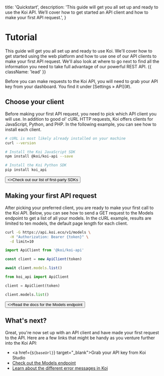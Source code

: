   title: 'Quickstart',
  description:
    'This guide will get you all set up and ready to use the Koi API. We’ll cover how to get started an API client and how to make your first API request.',
}

# Tutorial

This guide will get you all set up and ready to use Koi.
We'll cover how to get started using the web platform and how to use one of our API clients to make your first API request.
We'll also look at where to go next to find all the information you need to take full advantage of our powerful REST API. {{ className: 'lead' }}

<Note>
  Before you can make requests to the Koi API, you will need to grab your
  API key from your dashboard. You find it under [Settings &raquo; API](#).
</Note>

## Choose your client

Before making your first API request, you need to pick which API client you will use. In addition to good ol' cURL HTTP requests, Koi offers clients for JavaScript, Python, and PHP. In the following example, you can see how to install each client.

<CodeGroup>

```bash {{ title: 'cURL' }}
# cURL is most likely already installed on your machine
curl --version
```

```bash {{ language: 'js' }}
# Install the Koi JavaScript SDK
npm install @koi/koi-api --save
```

```bash {{ language: 'python' }}
# Install the Koi Python SDK
pip install koi_api
```

</CodeGroup>

<div className="not-prose">
  <Button href="/sdks" variant="text" arrow="right">
    <>Check out our list of first-party SDKs</>
  </Button>
</div>

## Making your first API request

After picking your preferred client, you are ready to make your first call to the Koi API.
Below, you can see how to send a GET request to the Models endpoint to get a list of all your models.
In the cURL example, results are limited to ten models, the default page length for each client.

<CodeGroup tag="GET" label="/v1/models">

```bash {{ title: 'cURL' }}
curl -G https://api.koi.eco/v1/models \
  -H "Authorization: Bearer {token}" \
  -d limit=10
```

```js
import ApiClient from '@koi/koi-api'

const client = new ApiClient(token)

await client.models.list()
```

```python
from koi_api import ApiClient

client = ApiClient(token)

client.models.list()
```

</CodeGroup>

<div className="not-prose">
  <Button href="/models" variant="text" arrow="right">
    <>Read the docs for the Models endpoint</>
  </Button>
</div>

## What's next?

Great, you're now set up with an API client and have made your first request to the API.
Here are a few links that might be handy as you venture further into the Koi API:

- <a href={`${baseUrl}`} target="_blank">Grab your API key from Koi Studio</a>
- [Check out the Models endpoint](/models)
- [Learn about the different error messages in Koi](/errors)
